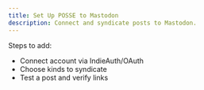```yaml
---
title: Set Up POSSE to Mastodon
description: Connect and syndicate posts to Mastodon.
---
```


 

Steps to add:
- Connect account via IndieAuth/OAuth
- Choose kinds to syndicate
- Test a post and verify links
